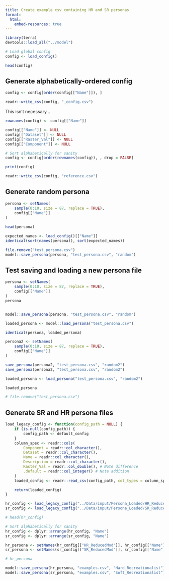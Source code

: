 ```yaml
---
title: Create example csv containing HR and SR personas
format:
  html:
    embed-resources: true
---
```


```r
library(terra)
devtools::load_all("../model")
```

```r
# Load global config
config <- load_config()

head(config)
```

## Generate alphabetically-ordered config

```r
config <- config[order(config[["Name"]]), ]

readr::write_csv(config, "_config.csv")
```

This isn't necessary...

```r
rownames(config) <- config[["Name"]]

config[["Name"]] <- NULL
config[["Dataset"]] <- NULL
config[["Raster_Val"]] <- NULL
config[["Component"]] <- NULL

# Sort alphabetically for sanity
config <- config[order(rownames(config)), , drop = FALSE]

print(config)

readr::write_csv(config, "reference.csv")
```

## Generate random persona

```r
persona <- setNames(
    sample(0:10, size = 87, replace = TRUE),
    config[["Name"]]
)
  
head(persona)

expected_names <- load_config()[["Name"]]
identical(sort(names(persona)), sort(expected_names))

file.remove("test_persona.csv")
model::save_persona(persona, "test_persona.csv", "random")
```

## Test saving and loading a new persona file

```r
persona <- setNames(
    sample(0:10, size = 87, replace = TRUE),
    config[["Name"]]
)
persona


model::save_persona(persona, "test_persona.csv", "random")

loaded_persona <- model::load_persona("test_persona.csv")

identical(persona, loaded_persona)
```


```r
persona2 <- setNames(
    sample(0:10, size = 87, replace = TRUE),
    config[["Name"]]
)

save_persona(persona2, "test_persona.csv", "random2")
save_persona(persona2, "test_persona.csv", "random2")

loaded_persona <- load_persona("test_persona.csv", "random2")

loaded_persona

# file.remove("test_persona.csv")
```


## Generate SR and HR persona files

```r
load_legacy_config <- function(config_path = NULL) {
    if (is.null(config_path)) {
        config_path <- default_config
    }
    column_spec <- readr::cols(
        Component = readr::col_character(),
        Dataset = readr::col_character(),
        Name = readr::col_character(),
        Description = readr::col_character(),
        Raster_Val = readr::col_double(), # Note difference
        .default = readr::col_integer() # Note addition
    )
    loaded_config <- readr::read_csv(config_path, col_types = column_spec)

    return(loaded_config)
}
```

```r
hr_config <- load_legacy_config("../Data/input/Persona_Loaded/HR_ReducedMod.csv")
sr_config <- load_legacy_config("../Data/input/Persona_Loaded/SR_ReducedMod.csv")

# head(hr_config)

# Sort alphabetically for sanity
hr_config <- dplyr::arrange(hr_config, "Name")
sr_config <- dplyr::arrange(sr_config, "Name")

hr_persona <- setNames(hr_config[["HR_ReducedMod"]], hr_config[["Name"]])
sr_persona <- setNames(sr_config[["SR_ReducedMod"]], sr_config[["Name"]])

# hr_persona

model::save_persona(hr_persona, "examples.csv", "Hard_Recreationalist")
model::save_persona(sr_persona, "examples.csv", "Soft_Recreationalist")
```
